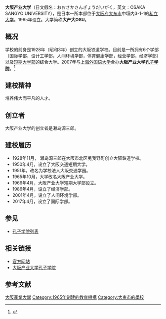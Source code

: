 {{expand|time=2015-05-09T13:23:36+00:00}}
{{refimprove|time=2015-05-09T13:23:36+00:00}}
{{大学(日本)
| 大学名=大阪産業大学
| ふりがな=おおさかさんぎょうだいがく
| 国=日本
| 英称=Osaka Sangyo Univ.
| 画像=Osaka Sangyo University01.JPG
| pxl=260px
| 画像説明=中央校区
| 大学設置年=1965年
| 創立年=1928年
| 学校種別=私立
| 設置者={{link-ja|學校法人大阪產業大學|学校法人大阪産業大学}}
| 本部所在地={{日本}}[[大阪府|大阪府]][[大东市|大东市]]中垣内3-1-1
| キャンパス=中央校区（野崎校区）<br />东部校区（野崎校区）<br />生駒校区<br />
| 学部=人间环境学部<br>经营学部<br>经济学部<br>工学部<br>设计工学部<br>[[大阪产业大学短期大学部|短期大学部]]<nowiki>[[国际学部|</nowiki>
| 研究科=人间环境学研究科<br>经营·流通学研究科<br>经济学研究科<br>工学研究科
| 大学の略称=大产大
| ウェブサイト=http://www.osaka-sandai.ac.jp/
}}
'''大阪产业大学'''（日文假名：おおさかさんぎょうだいがく，英文：OSAKA SANGYO UNIVERSITY），是日本一所本部位于[[大阪府|大阪府]][[大东市|大东市]]中垣内3-1-1的[[私立大学|私立大学]]。1965年设立。大学简称'''大产大OSU'''。

==概况==
学校的前身是1928年（昭和3年）创立的大阪铁道学校。目前是一所拥有6个学部（国际学部，设计工学部，人间环境学部，体育健康学部，经营学部，经济学部）以及[[大阪产业大学短期大学部|短期大学部]]的综合大学。2007年与[[上海外国语大学|上海外国语大学]]合办'''大阪产业大学[[孔子学院|孔子学院]]'''。<ref>{{Cite web |url=http://www.hanban.org/confuciousinstitutes/node_6817.htm |title=大阪产业大学孔子学院-国家汉办 |access-date=2015-05-09 |archive-date=2020-01-12 |archive-url=https://web.archive.org/web/20200112224629/http://www.hanban.org/confuciousinstitutes/node_6817.htm |dead-url=no }}</ref>

== 建校精神 ==
培养伟大而平凡的人才。

== 创立者 ==
大阪产业大学的创立者是濑岛源三郎。

== 建校履历 ==
* 1928年11月， 瀬岛源三郎在大阪市北区兎我野町创立大阪鉄道学校。
* 1950年4月，设立了大阪交通短期大学。
* 1951年，改名为学校法人大阪交通学园。
* 1965年10月，大学改名大阪产业大学。
* 1966年4月，大阪产业大学短期大学部设立。
* 1986年4月，设立了经济学部。
* 2001年4月，设立了人间环境学部。
* 2017年4月，设立了国际学部。

==参见==
*[[孔子学院列表|孔子学院列表]]

==相关链接==
*[http://www.osaka-sandai.ac.jp/ 官方网站] {{Wayback|url=http://www.osaka-sandai.ac.jp/ |date=20210228003848 }}
*[http://www.osu-confucius.jp/ 大阪产业大学孔子学院] {{Wayback|url=http://www.osu-confucius.jp/ |date=20210228181402 }}

==参考文献==
{{reflist}}

{{学校法人大阪产业大学}}
{{Authority control}}
[[Category:大阪產業大學|]]
[[Category:1965年創建的教育機構|Category:1965年創建的教育機構]]
[[Category:大東市的學校|Category:大東市的學校]]